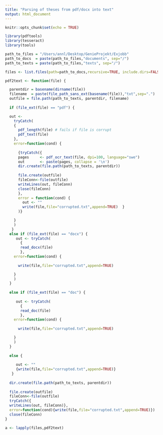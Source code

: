 ```yaml
---
title: "Parsing of theses from pdf/docx into text"
output: html_document
---
```


```r
knitr::opts_chunk$set(echo = TRUE)
```

```r
library(pdftools)
library(tesseract)
library(tools)

path_to_files = "/Users/annl/Desktop/GenieProjekt/Exjobb"
path_to_docs  = paste(path_to_files,"documents", sep="/")
path_to_texts = paste(path_to_files,"texts", sep="/")

files <- list.files(path=path_to_docs,recursive=TRUE, include.dirs=FALSE, full.names = TRUE)

pdf2text <- function(file) {

  parentdir = basename(dirname(file))
  filename  = paste(file_path_sans_ext(basename(file)),"txt",sep=".")
  outfile = file.path(path_to_texts, parentdir, filename)
  
  if (file_ext(file) == "pdf") {

  out <- 
    tryCatch(
    {
      pdf_length(file) # fails if file is corrupt
      pdf_text(file)
    },
    error=function(cond) {
      
      {tryCatch({
      pages     <- pdf_ocr_text(file, dpi=100, language="swe")
      out       <- paste(pages, collapse = '\n')  
      dir.create(file.path(path_to_texts, parentdir))
 
      file.create(outfile)
      fileConn<-file(outfile)
      writeLines(out, fileConn)
      close(fileConn)  
      },
      error = function(cond) { 
        out <- ""
        write(file,file="corrupted.txt",append=TRUE)  }
      )}  

    }
    )
   }
  else if (file_ext(file) == "docx") {
     out <- tryCatch(
       {
       read_docx(file)
       },
    error=function(cond) {
     
      write(file,file="corrupted.txt",append=TRUE)

    }
    )
  }
  
  else if (file_ext(file) == "doc") {
    
     out <- tryCatch(
       {
       read_doc(file)
       },
    error=function(cond) {
     
      write(file,file="corrupted.txt",append=TRUE)

    }
    )
  }
  
  else { 
     
     out <- ""
     {write(file,file="corrupted.txt",append=TRUE)} 
   }
  
  dir.create(file.path(path_to_texts, parentdir))
 
  file.create(outfile)
  fileConn<-file(outfile)
  tryCatch({
  writeLines(out, fileConn)},
  error=function(cond){write(file,file="corrupted.txt",append=TRUE)})
  close(fileConn)
}

```

```r

a <- lapply(files,pdf2text)

```

